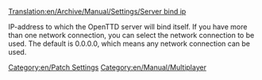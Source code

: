 [[Translation:en/Archive/Manual/Settings/Server bind ip]]
[[Category:en/Patch Settings]]
[[Category:en/Manual/Multiplayer]]

IP-address to which the OpenTTD server will bind itself. If you have more than one network connection, you can select the network connection to be used. The default is 0.0.0.0, which means any network connection can be used.